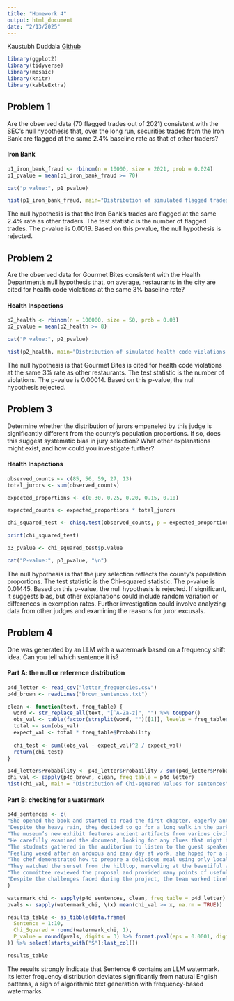 ```yaml
---
title: "Homework 4"
output: html_document
date: "2/13/2025"
---
```


Kaustubh Duddala
[Github](https://github.com/kaustubhduddala/StatisticsAndDataScience/tree/main/SDS%20315/Homework%204)

```r
library(ggplot2)
library(tidyverse)
library(mosaic)
library(knitr)
library(kableExtra)
```

## Problem 1    

Are the observed data (70 flagged trades out of 2021) consistent with the SEC’s null hypothesis that, over
the long run, securities trades from the Iron Bank are flagged at the same 2.4% baseline rate as that of other
traders?

#### Iron Bank
```r

p1_iron_bank_fraud <- rbinom(n = 10000, size = 2021, prob = 0.024)
p1_pvalue = mean(p1_iron_bank_fraud >= 70)

cat("p value:", p1_pvalue)

hist(p1_iron_bank_fraud, main="Distribution of simulated flagged trades under null hypothesis", xlab = "Number of flagged trades")

```

The null hypothesis is that the Iron Bank's trades are flagged at the same 2.4% rate as other traders. The test statistic is the number of flagged trades. The p-value is 0.0019.  Based on this p-value, the null hypothesis is rejected.

## Problem 2

Are the observed data for Gourmet Bites consistent with the Health Department’s null hypothesis that, on average, restaurants in the city are cited for health code violations at the same 3% baseline rate?

#### Health Inspections
```r

p2_health <- rbinom(n = 100000, size = 50, prob = 0.03)
p2_pvalue = mean(p2_health >= 8)

cat("P value:", p2_pvalue)

hist(p2_health, main="Distribution of simulated health code violations under null hypothesis", xlab = "Number of health code violations")

```

The null hypothesis is that Gourmet Bites is cited for health code violations at the same 3% rate as other restaurants. The test statistic is the number of violations. The p-value is 0.00014. Based on this p-value, the null hypothesis rejected.

## Problem 3

Determine whether the distribution of jurors empaneled by this judge is significantly different from the county’s population proportions. If so, does this suggest systematic bias in jury selection? What other explanations might exist, and how could you investigate further?

#### Health Inspections
```r

observed_counts <- c(85, 56, 59, 27, 13)
total_jurors <- sum(observed_counts)

expected_proportions <- c(0.30, 0.25, 0.20, 0.15, 0.10)

expected_counts <- expected_proportions * total_jurors

chi_squared_test <- chisq.test(observed_counts, p = expected_proportions)

print(chi_squared_test)

p3_pvalue <- chi_squared_test$p.value

cat("P-value:", p3_pvalue, "\n")

```

The null hypothesis is that the jury selection reflects the county's population proportions.  The test statistic is the Chi-squared statistic. The p-value is 0.01445.  Based on this p-value, the null hypothesis is rejected. If significant, it suggests bias, but other explanations could include random variation or differences in exemption rates. Further investigation could involve analyzing data from other judges and examining the reasons for juror excusals.

## Problem 4

One was generated by an LLM with a watermark based on a frequency shift idea. Can you tell which sentence it is?

#### Part A: the null or reference distribution
```r
p4d_letter <- read_csv("letter_frequencies.csv")
p4d_brown <- readLines("brown_sentences.txt")

clean <- function(text, freq_table) {
  word <- str_replace_all(text, "[^A-Za-z]", "") %>% toupper()
  obs_val <- table(factor(strsplit(word, "")[[1]], levels = freq_table$Letter))
  total <- sum(obs_val)
  expect_val <- total * freq_table$Probability
  
  chi_test <- sum((obs_val - expect_val)^2 / expect_val)
  return(chi_test)
}

p4d_letter$Probability <- p4d_letter$Probability / sum(p4d_letter$Probability)
chi_val <- sapply(p4d_brown, clean, freq_table = p4d_letter)  
hist(chi_val, main = "Distribution of Chi-squared Values for sentences", xlab = "Chi-squared Statistic", breaks = 50)

```

#### Part B: checking for a watermark
```r

p4d_sentences <- c(
"She opened the book and started to read the first chapter, eagerly anticipating what might come next.",
"Despite the heavy rain, they decided to go for a long walk in the park, crossing the main avenue by the fountain in the center.",
"The museum’s new exhibit features ancient artifacts from various civilizations around the world.",
"He carefully examined the document, looking for any clues that might help solve the mystery.",
"The students gathered in the auditorium to listen to the guest speaker’s inspiring lecture.",
"Feeling vexed after an arduous and zany day at work, she hoped for a peaceful and quiet evening at home, cozying up after a quick dinner with some TV, or maybe a book on her upcoming visit to Auckland.",
"The chef demonstrated how to prepare a delicious meal using only locally sourced ingredients, focusing mainly on some excellent dinner recipes from Spain.",
"They watched the sunset from the hilltop, marveling at the beautiful array of colors in the sky.",
"The committee reviewed the proposal and provided many points of useful feedback to improve the project’s effectiveness.",
"Despite the challenges faced during the project, the team worked tirelessly to ensure its successful completion, resulting in a product that exceeded everyone’s expectations."
)
```

```r
watermark_chi <- sapply(p4d_sentences, clean, freq_table = p4d_letter)
pvals <- sapply(watermark_chi, \(x) mean(chi_val >= x, na.rm = TRUE))

results_table <- as_tibble(data.frame(
  Sentence = 1:10,
  Chi_Squared = round(watermark_chi, 1),
  P_value = round(pvals, digits = 3) %>% format.pval(eps = 0.0001, digits = 3)
)) %>% select(starts_with("S"):last_col())

results_table

```

The results strongly indicate that Sentence 6 contains an LLM watermark. Its letter frequency distribution deviates significantly from natural English patterns, a sign of algorithmic text generation with frequency-based watermarks. 